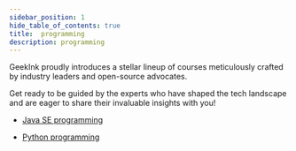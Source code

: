 ```yaml
---
sidebar_position: 1
hide_table_of_contents: true
title:  programming
description: programming 
---
```


GeekInk proudly introduces a stellar lineup of courses meticulously crafted by industry leaders and open-source advocates. 

Get ready to be guided by the experts who have shaped the tech landscape and are eager to share their invaluable insights with you!

- [Java SE programming](/java/intro.mdx)

- [Python programming](/python/intro.mdx)
